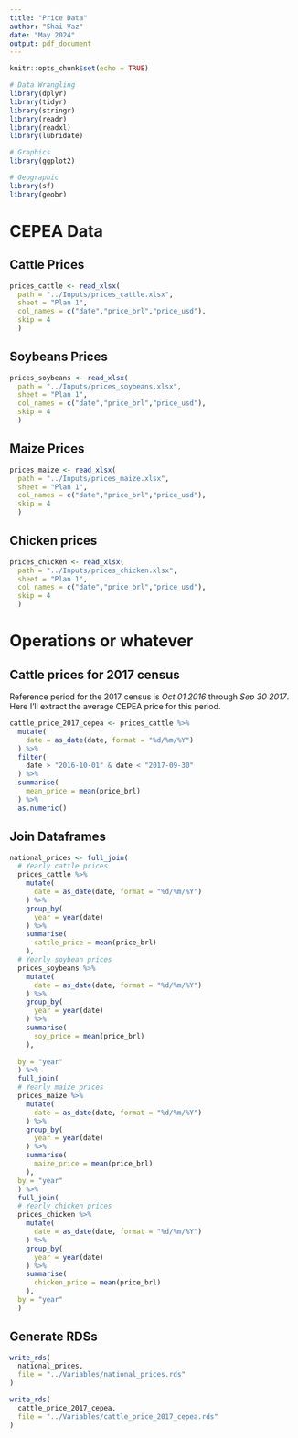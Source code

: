 ```yaml
---
title: "Price Data"
author: "Shai Vaz"
date: "May 2024"
output: pdf_document
---
```


```r
knitr::opts_chunk$set(echo = TRUE)
```

```r
# Data Wrangling
library(dplyr)
library(tidyr)
library(stringr)
library(readr)
library(readxl)
library(lubridate)

# Graphics
library(ggplot2)

# Geographic
library(sf)
library(geobr)
```

# CEPEA Data

## Cattle Prices

```r
prices_cattle <- read_xlsx(
  path = "../Inputs/prices_cattle.xlsx",
  sheet = "Plan 1",
  col_names = c("date","price_brl","price_usd"),
  skip = 4
  )
```

## Soybeans Prices

```r
prices_soybeans <- read_xlsx(
  path = "../Inputs/prices_soybeans.xlsx",
  sheet = "Plan 1",
  col_names = c("date","price_brl","price_usd"),
  skip = 4
  )
```

## Maize Prices

```r
prices_maize <- read_xlsx(
  path = "../Inputs/prices_maize.xlsx",
  sheet = "Plan 1",
  col_names = c("date","price_brl","price_usd"),
  skip = 4
  )
```

## Chicken prices

```r
prices_chicken <- read_xlsx(
  path = "../Inputs/prices_chicken.xlsx",
  sheet = "Plan 1",
  col_names = c("date","price_brl","price_usd"),
  skip = 4
  )
```

# Operations or whatever

## Cattle prices for 2017 census

Reference period for the 2017 census is *Oct 01 2016* through *Sep 30 2017*. Here I'll extract the average CEPEA price for this period.

```r
cattle_price_2017_cepea <- prices_cattle %>% 
  mutate(
    date = as_date(date, format = "%d/%m/%Y")
  ) %>% 
  filter(
    date > "2016-10-01" & date < "2017-09-30"
  ) %>% 
  summarise(
    mean_price = mean(price_brl)
  ) %>% 
  as.numeric()
```

## Join Dataframes

```r
national_prices <- full_join(
  # Yearly cattle prices
  prices_cattle %>% 
    mutate(
      date = as_date(date, format = "%d/%m/%Y")
    ) %>% 
    group_by( 
      year = year(date)
    ) %>% 
    summarise(
      cattle_price = mean(price_brl)
    ),
  # Yearly soybean prices
  prices_soybeans %>% 
    mutate(
      date = as_date(date, format = "%d/%m/%Y")
    ) %>% 
    group_by( 
      year = year(date)
    ) %>% 
    summarise(
      soy_price = mean(price_brl)
    ),
  
  by = "year"
  ) %>% 
  full_join(
  # Yearly maize prices
  prices_maize %>% 
    mutate(
      date = as_date(date, format = "%d/%m/%Y")
    ) %>% 
    group_by( 
      year = year(date)
    ) %>% 
    summarise(
      maize_price = mean(price_brl)
    ),
  by = "year"
  ) %>% 
  full_join(
  # Yearly chicken prices
  prices_chicken %>% 
    mutate(
      date = as_date(date, format = "%d/%m/%Y")
    ) %>% 
    group_by( 
      year = year(date)
    ) %>% 
    summarise(
      chicken_price = mean(price_brl)
    ),
  by = "year"
  )
```

## Generate RDSs

```r
write_rds(
  national_prices,
  file = "../Variables/national_prices.rds"
)
```


```r
write_rds(
  cattle_price_2017_cepea,
  file = "../Variables/cattle_price_2017_cepea.rds"
)
```